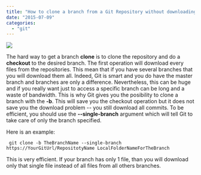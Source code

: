```yaml
---
title: "How to clone a branch from a Git Repository without downloading every branches"
date: "2015-07-09"
categories: 
  - "git"
---
```


![](images/gitlogo.jpg)

The hard way to get a branch **clone** is to clone the repository and do a **checkout** to the desired branch. The first operation will download every files from the repositories. This mean that if you have several branches that you will download them all. Indeed, Git is smart and you do have the master branch and branches are only a difference. Nevertheless, this can be huge and if you really want just to access a specific branch can be long and a waste of bandwidth. This is why Git gives you the posibility to clone a branch with the **-b**. This will save you the checkout operation but it does not save you the download problem -- you still download all commits. To be efficient, you should use the **--single-branch** argument which will tell Git to take care of only the branch specified.

Here is an example:

``` 
 git clone -b TheBranchName --single-branch https://YourGitUrl/RepositotyName LocalFolderNameForTheBranch 
``` 

This is very efficient. If your branch has only 1 file, than you will download only that single file instead of all files from all others branches.
